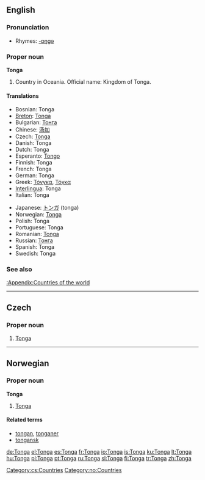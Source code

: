==English==

===Pronunciation===
* Rhymes: [[Rhymes:English:-ɒŋɡə|-ɒŋɡə]]

===Proper noun===
'''Tonga'''

# Country in Oceania. Official name: Kingdom of Tonga.

====Translations====
{{top}}
* Bosnian: Tonga {{f}}
* [[Breton]]: [[Tonga]]
* Bulgarian: [[Тонга]]
* Chinese: [[汤加]]
* Czech: [[#Czech|Tonga]]
* Danish: Tonga
* Dutch: Tonga
* Esperanto: [[Tongo]]
* Finnish: Tonga
* French: Tonga
* German: Tonga
* Greek: [[Τόνγκα]], [[Τόγκα]]
* [[Interlingua]]: Tonga
* Italian: Tonga
{{mid}}
* Japanese: [[トンガ]] (tonga)
* Norwegian: [[#Norwegian|Tonga]]
* Polish: Tonga
* Portuguese: Tonga
* Romanian: [[Tonga]] {{f}}
* Russian: [[Тонга]]
* Spanish: Tonga
* Swedish: Tonga
{{bottom}}

===See also===
[[:Appendix:Countries of the world]]

----

==Czech==

===Proper noun===
{{cs-proper noun|g=}}

# [[#English|Tonga]]

[[Category:cs:Countries]]

----

==Norwegian==

===Proper noun===
'''Tonga'''

# [[#English|Tonga]]

====Related terms====
* [[tongan]], [[tonganer]]
* [[tongansk]]

[[Category:no:Countries]]

[[de:Tonga]]
[[el:Tonga]]
[[es:Tonga]]
[[fr:Tonga]]
[[io:Tonga]]
[[is:Tonga]]
[[ku:Tonga]]
[[lt:Tonga]]
[[hu:Tonga]]
[[pl:Tonga]]
[[pt:Tonga]]
[[ru:Tonga]]
[[sl:Tonga]]
[[fi:Tonga]]
[[tr:Tonga]]
[[zh:Tonga]]